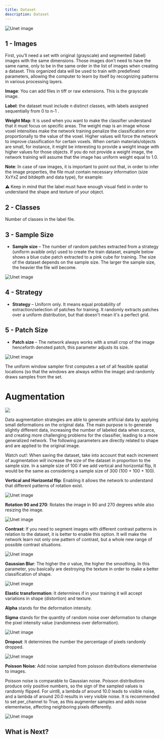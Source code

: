 ```yaml
---
title: Dataset
description: Dataset
---
```


<div style={{ display: 'flex', flexDirection: 'column', alignItems: 'center', marginBottom: '20px', textAlign: 'justify' }}>
  <img src="/dive/assets/dataset_ui.png" alt="Unet image" style={{ height: '450px', width: 'auto' }} />
</div>


## 1 - Images

First, you’ll need a set with original (grayscale) and segmented (label) images with the same dimensions. Those images don’t need to have the same name, only to be in the same order in the list of images when creating a dataset. This organized data will be used to train with predefined parameters, allowing the computer to learn by itself by recognizing patterns in various processing layers.

**Image**: You can add files in tiff or raw extensions. This is the grayscale image.

**Label**: the dataset must include  n distinct classes, with labels assigned sequentially from 0 to n-1 .

**Weight Map**: It is used when you want to make the classifier understand that it must focus on specific areas. The weight map is an image whose voxel intensities make the network training penalize the classification error proportionally to the value of the voxel. Higher values will force the network to improve classification for certain voxels. When certain materials/objects are small, for instance, it might be interesting to provide a weight image with higher values for those objects. If you do not provide a weight image, the network training will assume that the image has uniform weight equal to 1.0.

**Note**: In case of raw images, it is important to point out that, in order to infer the image properties, the file must contain necessary information (size XxYxZ and bitdepth and data type), for example:

<Files>
  <File name="this_is_my_float_file_200x200x100_16float.raw" />
  <File name="this_is_my_int_file_200x200x100_32bits.raw" />
  <File name="this_is_my_uint_file_200x200x100_16bits.raw" />
</Files>

<div style={{
  border: '1px solid black',
  padding: '6px',
  borderRadius: '8px',
  backgroundColor: '#f9f9f9',
  margin: '6px 0',
  textAlign: 'justify'
}}>
  ⚠ Keep in mind that the label must have enough visual field in order to understand the shape and texture of your object.
</div>

## 2 - Classes

Number of classes in the label file.

## 3 - Sample Size
- **Sample size** – The number of random patches extracted from a strategy (uniform avaible only) used to create the train dataset, example below shows a blue cube patch extracted to a pink cube for training. The size of the dataset depends on the sample size. The larger the sample size, the heavier the file will become.

<div style={{ display: 'flex', flexDirection: 'column', alignItems: 'center', marginBottom: '10px', textAlign: 'justify' }}>
  <img src="/dive/assets/patches.png" alt="Unet image" style={{ width: '500px', height: 'auto' }} />
</div>

## 4 - Strategy

- **Strategy** – Uniform only. It means equal probability of extraction/selection of patches for training. It randomly extracts patches over a uniform distribution, but that doesn't mean it's a perfect grid.

## 5 - Patch Size

- **Patch size** – The network always works with a small crop of the image henceforth denoted patch, this parameter adjusts its size.

<div style={{ display: 'flex', flexDirection: 'column', alignItems: 'center', marginBottom: '10px', textAlign: 'justify' }}>
  <img src="/dive/assets/random_sampling.png" alt="Unet image" style={{ width: '500px', height: 'auto' }} />
  <p style={{ marginTop: '10px', textAlign: 'justify', maxWidth: '500px' }}> The uniform window sampler first computes a set of all feasible spatial locations (so that the windows are always within the image) and randomly draws samples from the set.</p>
</div>

# Augmentation


<div style={{ display: 'flex', flexDirection: 'column', alignItems: 'center', marginBottom: '20px', textAlign: 'justify' }}>
  <img src="/dive/assets/augmentation_ui.png" style={{ height: '450px', width: 'auto' }} />
</div>

Data augmentation strategies are able to generate artificial data by applying small deformations on the original data. The main purpose is to generate slightly different data, increasing the number of labeled data when scarce, and creating more challenging problems for the classifier, leading to a more generalized network. The following parameters are directly related to shape and are applied to the original image.

<p style={{ fontWeight: 'bold', textAlign: 'justify', marginTop: '20px' }}>
  <span style={{ color: 'lightcoral' }}>Watch out!</span>: When saving the dataset, take into account that each increment of augmentation will increase the size of the dataset in proportion to the sample size. In a sample size of 100 if we add vertical and horizontal flip, It would be the same as considering a sample size of 300 (100 + 100 + 100).

</p>


**Vertical and Horizontal flip**: Enabling it allows the network to understand that different patterns of rotation exist.

<div style={{ display: 'flex', flexDirection: 'column', alignItems: 'center', marginBottom: '10px', textAlign: 'justify' }}>
  <img src="/dive/assets/vertical_flip.png" alt="Unet image" style={{ height: '200px', width: 'auto' }} />
</div>

**Rotation 90 and 270**: Rotates the image in 90 and 270 degrees while also resizing the image.

<div style={{ display: 'flex', flexDirection: 'column', alignItems: 'center', marginBottom: '10px', textAlign: 'justify' }}>
  <img src="/dive/assets/rot90270.png" alt="Unet image" style={{ height: '200px', width: 'auto' }} />
</div>

**Contrast**: If you need to segment images with different contrast patterns in relation to the dataset, it is better to enable this option. It will make the network learn not only one pattern of contrast, but a whole new range of possible contrast situations.

<div style={{ display: 'flex', flexDirection: 'column', alignItems: 'center', marginBottom: '10px', textAlign: 'justify' }}>
  <img src="/dive/assets/contrast.png" alt="Unet image" style={{ height: '200px', width: 'auto' }} />
</div>

**Gaussian Blur**: The higher the σ value, the higher the smoothing. In this parameter, you basically are destroying the texture in order to make a better classification of shape.

<div style={{ display: 'flex', flexDirection: 'column', alignItems: 'center', marginBottom: '10px', textAlign: 'justify' }}>
  <img src="/dive/assets/gaussian_blur.png" alt="Unet image" style={{ height: '200px', width: 'auto' }} />
</div>

**Elastic transformation**: It determines if in your training it will accept variations in shape (distortion) and texture.
     
**Alpha** stands for the deformation intensity.
     
**Sigma** stands for the quantity of random noise over deformation to change the pixel intensity value (randomness over deformation).

<div style={{ display: 'flex', flexDirection: 'column', alignItems: 'center', marginBottom: '10px', textAlign: 'justify' }}>
  <img src="/dive/assets/alpha.png" alt="Unet image" style={{ height: '250px', width: 'auto' }} />
</div>


**Dropout**: It determines the number the percentage of pixels randomly dropped.

<div style={{ display: 'flex', flexDirection: 'column', alignItems: 'center', marginBottom: '10px', textAlign: 'justify' }}>
  <img src="/dive/assets/dropout.png" alt="Unet image" style={{ height: '200px', width: 'auto' }} />
</div>

**Poisson Noise**: Add noise sampled from poisson distributions elementwise to images.

Poisson noise is comparable to Gaussian noise. Poisson distributions produce only positive numbers, so the sign of the sampled values is randomly flipped. For uint8, a lambda of around 10.0 leads to visible noise, and a lambda of around 20.0 results in very visible noise. It is recommended to set per_channel to True, as this augmenter samples and adds noise elementwise, affecting neighboring pixels differently.

<div style={{ display: 'flex', flexDirection: 'column', alignItems: 'center', marginBottom: '10px', textAlign: 'justify' }}>
  <img src="/dive/assets/poisson.png" alt="Unet image" style={{ height: '200px', width: 'auto' }} />
</div>


## What is Next?

<Cards>
  <Card title="Workspace" href="/docs/components/workspace" />
  <Card title="Inference" href="/docs/components/inference" />
</Cards>
